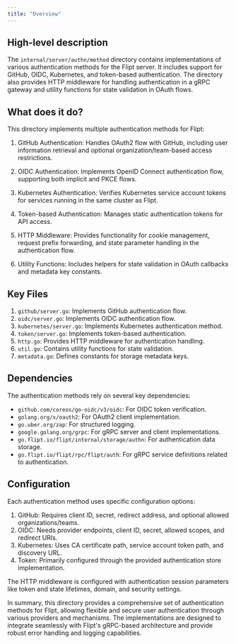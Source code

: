 ```yaml
---
title: "Overview"
---
```


## High-level description
The `internal/server/authn/method` directory contains implementations of various authentication methods for the Flipt server. It includes support for GitHub, OIDC, Kubernetes, and token-based authentication. The directory also provides HTTP middleware for handling authentication in a gRPC gateway and utility functions for state validation in OAuth flows.

## What does it do?
This directory implements multiple authentication methods for Flipt:

1. GitHub Authentication: Handles OAuth2 flow with GitHub, including user information retrieval and optional organization/team-based access restrictions.

2. OIDC Authentication: Implements OpenID Connect authentication flow, supporting both implicit and PKCE flows.

3. Kubernetes Authentication: Verifies Kubernetes service account tokens for services running in the same cluster as Flipt.

4. Token-based Authentication: Manages static authentication tokens for API access.

5. HTTP Middleware: Provides functionality for cookie management, request prefix forwarding, and state parameter handling in the authentication flow.

6. Utility Functions: Includes helpers for state validation in OAuth callbacks and metadata key constants.

## Key Files

1. `github/server.go`: Implements GitHub authentication flow.
2. `oidc/server.go`: Implements OIDC authentication flow.
3. `kubernetes/server.go`: Implements Kubernetes authentication method.
4. `token/server.go`: Implements token-based authentication.
5. `http.go`: Provides HTTP middleware for authentication handling.
6. `util.go`: Contains utility functions for state validation.
7. `metadata.go`: Defines constants for storage metadata keys.

## Dependencies
The authentication methods rely on several key dependencies:

- `github.com/coreos/go-oidc/v3/oidc`: For OIDC token verification.
- `golang.org/x/oauth2`: For OAuth2 client implementation.
- `go.uber.org/zap`: For structured logging.
- `google.golang.org/grpc`: For gRPC server and client implementations.
- `go.flipt.io/flipt/internal/storage/authn`: For authentication data storage.
- `go.flipt.io/flipt/rpc/flipt/auth`: For gRPC service definitions related to authentication.

## Configuration
Each authentication method uses specific configuration options:

1. GitHub: Requires client ID, secret, redirect address, and optional allowed organizations/teams.
2. OIDC: Needs provider endpoints, client ID, secret, allowed scopes, and redirect URIs.
3. Kubernetes: Uses CA certificate path, service account token path, and discovery URL.
4. Token: Primarily configured through the provided authentication store implementation.

The HTTP middleware is configured with authentication session parameters like token and state lifetimes, domain, and security settings.

In summary, this directory provides a comprehensive set of authentication methods for Flipt, allowing flexible and secure user authentication through various providers and mechanisms. The implementations are designed to integrate seamlessly with Flipt's gRPC-based architecture and provide robust error handling and logging capabilities.